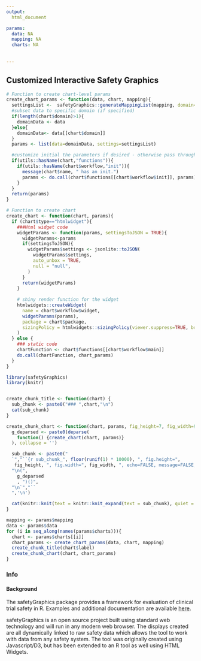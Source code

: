 ```yaml
---
output:
  html_document

params:
  data: NA
  mapping: NA
  charts: NA
  
  
---
```


## Customized Interactive Safety Graphics {.tabset .tabset-fade} 

```r

# Function to create chart-level params
create_chart_params <- function(data, chart, mapping){
  settingsList <-  safetyGraphics::generateMappingList(mapping, domain=chart$domain)
  #subset data to specific domain (if specified)
  if(length(chart$domain)>1){
    domainData <- data
  }else{
    domainData<- data[[chart$domain]]
  }
  params <- list(data=domainData, settings=settingsList)

  #customize initial the parameters if desired - otherwise pass through domain level data and mapping)
  if(utils::hasName(chart,"functions")){
    if(utils::hasName(chart$workflow,"init")){
      message(chart$name, " has an init.")
      params <- do.call(chart$functions[[chart$workflow$init]], params)
    }
  }
  return(params)
}

# Function to create chart
create_chart <- function(chart, params){
  if (chart$type=="htmlwidget"){
    ###Html widget code
    widgetParams <- function(params, settingsToJSON = TRUE){
      widgetParams<-params
      if(settingsToJSON){
        widgetParams$settings <- jsonlite::toJSON(
          widgetParams$settings,
          auto_unbox = TRUE,
          null = "null",  
        )
      }
      return(widgetParams)
    }
    
    # shiny render function for the widget 
    htmlwidgets::createWidget(
      name = chart$workflow$widget,
      widgetParams(params),
      package = chart$package,
      sizingPolicy = htmlwidgets::sizingPolicy(viewer.suppress=TRUE, browser.external = TRUE),     
    )  
  } else {
    ### static code
    chartFunction <- chart$functions[[chart$workflow$main]]
    do.call(chartFunction, chart_params)  
  }  
}
```


```r
library(safetyGraphics)
library(knitr)


create_chunk_title <- function(chart) {
  sub_chunk <- paste0("### ",chart,"\n")
  cat(sub_chunk)
}

create_chunk_chart <- function(chart, params, fig_height=7, fig_width=9) {
  g_deparsed <- paste0(deparse(
    function() {create_chart(chart, params)}
  ), collapse = '')

  sub_chunk <- paste0("
  `","``{r sub_chunk_", floor(runif(1) * 10000), ", fig.height=",
   fig_height, ", fig.width=", fig_width, ", echo=FALSE, message=FALSE, warning=FALSE}",
  "\n(",
    g_deparsed
    , ")()",
  "\n`","``
  ",'\n')

  cat(knitr::knit(text = knitr::knit_expand(text = sub_chunk), quiet = TRUE))
}

mapping <- params$mapping
data <- params$data
for (i in seq_along(names(params$charts))){
  chart <- params$charts[[i]]
  chart_params <- create_chart_params(data, chart, mapping)
  create_chunk_title(chart$label)
  create_chunk_chart(chart, chart_params)
}

```



### Info

#### Background
The safetyGraphics package provides a framework for evaluation of clinical trial safety in R. Examples and additional documentation are available [here](https://github.com/ASA-DIA-InteractiveSafetyGraphics/safetyGraphics).

safetyGraphics is an open source project built using standard web technology and will run in any modern web browser. The displays created are all dynamically linked to raw safety data which allows the tool to work with data from any safety system. The tool was originally created using Javascript/D3, but has been extended to an R tool as well using HTML Widgets.   

